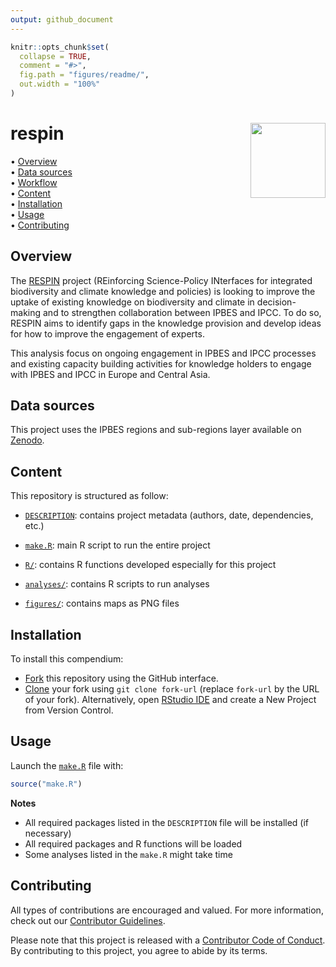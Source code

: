 ```yaml
---
output: github_document
---
```


<!-- README.md is generated from README.Rmd. Please edit that file -->


```r
knitr::opts_chunk$set(
  collapse = TRUE,
  comment = "#>",
  fig.path = "figures/readme/",
  out.width = "100%"
)
```



respin <img src="figures/readme/compendium-sticker.png" align="right" style="float:right; height:120px;"/>
=========================================================

<!-- badges: start -->
<!-- badges: end -->



<p align="left">
  • <a href="#overview">Overview</a><br>
  • <a href="#data-sources">Data sources</a><br>
  • <a href="#workflow">Workflow</a><br>
  • <a href="#content">Content</a><br>
  • <a href="#installation">Installation</a><br>
  • <a href="#usage">Usage</a><br>
  • <a href="#contributing">Contributing</a>
</p>



## Overview

The [RESPIN](https://respin-project.eu/) project (REinforcing Science-Policy 
INterfaces for integrated biodiversity and climate knowledge and policies) is 
looking to improve the uptake of existing knowledge on biodiversity and 
climate in decision-making and to strengthen collaboration between IPBES and 
IPCC. To do so, RESPIN aims to identify gaps in the knowledge provision and 
develop ideas for how to improve the engagement of experts.

This analysis focus on ongoing engagement in IPBES and IPCC processes and 
existing capacity building activities for knowledge holders to engage with 
IPBES and IPCC in Europe and Central Asia.




## Data sources

This project uses the IPBES regions and sub-regions layer available on [Zenodo](https://zenodo.org/records/5719431).



## Content

This repository is structured as follow:

- [`DESCRIPTION`](https://github.com/frbcesab/respin/tree/main/DESCRIPTION):
contains project metadata (authors, date, dependencies, etc.)

- [`make.R`](https://github.com/frbcesab/respin/tree/main/make.R):
main R script to run the entire project

- [`R/`](https://github.com/frbcesab/respin/tree/main/R):
contains R functions developed especially for this project

- [`analyses/`](https://github.com/frbcesab/respin/tree/main/analyses):
contains R scripts to run analyses

- [`figures/`](https://github.com/frbcesab/respin/tree/main/figures):
contains maps as PNG files


## Installation

To install this compendium:

- [Fork](https://docs.github.com/en/get-started/quickstart/contributing-to-projects) 
this repository using the GitHub interface.
- [Clone](https://docs.github.com/en/repositories/creating-and-managing-repositories/cloning-a-repository) 
your fork using `git clone fork-url` (replace `fork-url` by the URL of your fork). 
Alternatively, open [RStudio IDE](https://posit.co/products/open-source/rstudio/) 
and create a New Project from Version Control.



## Usage

Launch the [`make.R`](https://github.com/frbcesab/respin/tree/main/make.R)
file with:

```r
source("make.R")
```

**Notes**

- All required packages listed in the `DESCRIPTION` file will be installed (if necessary)
- All required packages and R functions will be loaded
- Some analyses listed in the `make.R` might take time



## Contributing

All types of contributions are encouraged and valued. For more information, 
check out our [Contributor Guidelines](https://github.com/frbcesab/respin/blob/main/CONTRIBUTING.md).

Please note that this project is released with a 
[Contributor Code of Conduct](https://contributor-covenant.org/version/2/1/CODE_OF_CONDUCT.html). 
By contributing to this project, you agree to abide by its terms.

